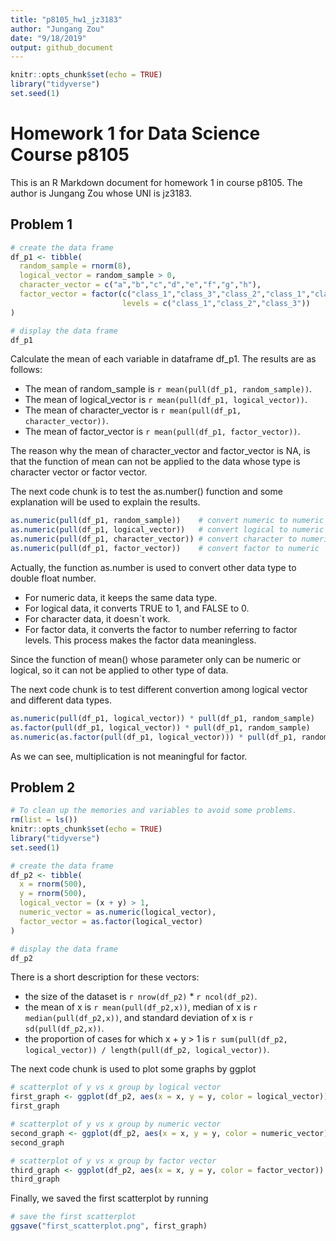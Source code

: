 ```yaml
---
title: "p8105_hw1_jz3183"
author: "Jungang Zou"
date: "9/18/2019"
output: github_document
---
```


```r
knitr::opts_chunk$set(echo = TRUE)
library("tidyverse")
set.seed(1)
```

# Homework 1 for Data Science Course p8105

This is an R Markdown document for homework 1 in course p8105. The author is Jungang Zou whose UNI is jz3183.

## Problem 1

```r
# create the data frame
df_p1 <- tibble(
  random_sample = rnorm(8),
  logical_vector = random_sample > 0,
  character_vector = c("a","b","c","d","e","f","g","h"),
  factor_vector = factor(c("class_1","class_3","class_2","class_1","class_2","class_3","class_1","class_2"), 
                         levels = c("class_1","class_2","class_3"))
)

# display the data frame
df_p1
```

Calculate the mean of each variable in dataframe df_p1. The results are as follows:

* The mean of random_sample is `r mean(pull(df_p1, random_sample))`. 
* The mean of logical_vector is `r mean(pull(df_p1, logical_vector))`. 
* The mean of character_vector is `r mean(pull(df_p1, character_vector))`. 
* The mean of factor_vector is `r mean(pull(df_p1, factor_vector))`. 

The reason why the mean of character_vector and factor_vector is NA, is that the function of mean can not be applied to the data whose type is character vector or factor vector.


The next code chunk is to test the as.number() function and some explanation will be used to explain the results.

```r
as.numeric(pull(df_p1, random_sample))    # convert numeric to numeric
as.numeric(pull(df_p1, logical_vector))   # convert logical to numeric
as.numeric(pull(df_p1, character_vector)) # convert character to numeric
as.numeric(pull(df_p1, factor_vector))    # convert factor to numeric
```

Actually, the function as.number is used to convert other data type to double float number. 

* For numeric data, it keeps the same data type.
* For logical data, it converts TRUE to 1, and FALSE to 0. 
* For character data, it doesn`t work.
* For factor data, it converts the factor to number referring to factor levels. This process makes the factor data meaningless.

Since the function of mean() whose parameter only can be numeric or logical, so it can not be applied to other type of data.


The next code chunk is to test different convertion among logical vector and different data types.

```r
as.numeric(pull(df_p1, logical_vector)) * pull(df_p1, random_sample)            # convert numeric to numeric and multiplication
as.factor(pull(df_p1, logical_vector)) * pull(df_p1, random_sample)             # convert logical to numeric and multiplication
as.numeric(as.factor(pull(df_p1, logical_vector))) * pull(df_p1, random_sample) # convert factor to numeric and multiplication
```

As we can see, multiplication is not meaningful for factor.


## Problem 2

```r
# To clean up the memories and variables to avoid some problems.
rm(list = ls())
knitr::opts_chunk$set(echo = TRUE)
library("tidyverse")
set.seed(1)
```


```r
# create the data frame
df_p2 <- tibble(
  x = rnorm(500),
  y = rnorm(500),
  logical_vector = (x + y) > 1,
  numeric_vector = as.numeric(logical_vector),
  factor_vector = as.factor(logical_vector)
)

# display the data frame
df_p2
```

There is a short description for these vectors:

* the size of the dataset is `r nrow(df_p2)` * `r ncol(df_p2)`.
* the mean of x is `r mean(pull(df_p2,x))`, median of x is `r median(pull(df_p2,x))`, and standard deviation of x is `r sd(pull(df_p2,x))`.
* the proportion of cases for which x + y > 1 is `r sum(pull(df_p2, logical_vector)) / length(pull(df_p2, logical_vector))`.


The next code chunk is used to plot some graphs by ggplot

```r
# scatterplot of y vs x group by logical vector
first_graph <- ggplot(df_p2, aes(x = x, y = y, color = logical_vector)) + geom_point() + labs(title = "Scatterplot of y vs x group by logical vector", x = "x", y = "y") + theme(plot.title = element_text(hjust = 0.5))
first_graph

# scatterplot of y vs x group by numeric vector
second_graph <- ggplot(df_p2, aes(x = x, y = y, color = numeric_vector)) + geom_point() + labs(title = "Scatterplot of y vs x group by numeric vector", x = "x", y = "y") + theme(plot.title = element_text(hjust = 0.5))
second_graph

# scatterplot of y vs x group by factor vector
third_graph <- ggplot(df_p2, aes(x = x, y = y, color = factor_vector)) + geom_point() + labs(title = "Scatterplot of y vs x group by factor vector", x = "x", y = "y") + theme(plot.title = element_text(hjust = 0.5))
third_graph
```

Finally, we saved the first scatterplot by running 
```r
# save the first scatterplot
ggsave("first_scatterplot.png", first_graph)
```